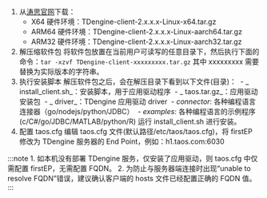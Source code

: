 1. 从[涛思官网](https://www.taosdata.com/cn/all-downloads/)下载：
    - X64 硬件环境：TDengine-client-2.x.x.x-Linux-x64.tar.gz
    - ARM64 硬件环境：TDengine-client-2.x.x.x-Linux-aarch64.tar.gz
    - ARM32 硬件环境：TDengine-client-2.x.x.x-Linux-aarch32.tar.gz
2. 解压缩软件包
    将软件包放置在当前用户可读写的任意目录下，然后执行下面的命令：`tar -xzvf TDengine-client-xxxxxxxxx.tar.gz`
    其中 xxxxxxxxx 需要替换为实际版本的字符串。
3. 执行安装脚本
    解压软件包之后，会在解压目录下看到以下文件(目录)：
    ​ - _ install_client.sh_：安装脚本，用于应用驱动程序
    ​ - _ taos.tar.gz_：应用驱动安装包
    ​ - _ driver_：TDengine 应用驱动 driver
    ​ - _connector_: 各种编程语言连接器（go/nodejs/python/JDBC）
    ​ - _examples_: 各种编程语言的示例程序(c/C#/go/JDBC/MATLAB/python/R)
    运行 install_client.sh 进行安装。
4. 配置 taos.cfg
    编辑 taos.cfg 文件(默认路径/etc/taos/taos.cfg)，将 firstEP 修改为 TDengine 服务器的 End Point，例如：h1.taos.com:6030

:::note
    1. 如本机没有部署 TDengine 服务，仅安装了应用驱动，则 taos.cfg 中仅需配置 firstEP，无需配置 FQDN。
    2. 为防止与服务器端连接时出现“unable to resolve FQDN”错误，建议确认客户端的 hosts 文件已经配置正确的 FQDN 值。
:::